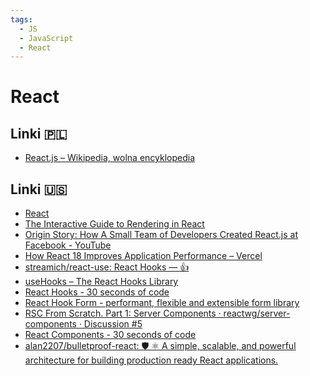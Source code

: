 ```yaml
---
tags:
  - JS
  - JavaScript
  - React
---
```


# React

## Linki 🇵🇱

- [React.js – Wikipedia, wolna encyklopedia](https://pl.wikipedia.org/wiki/React.js)

## Linki 🇺🇸

- [React](https://react.dev/)
- [The Interactive Guide to Rendering in React](https://ui.dev/why-react-renders)
- [Origin Story: How A Small Team of Developers Created React.js at Facebook - YouTube](https://www.youtube.com/watch?v=8pDqJVdNa44)
- [How React 18 Improves Application Performance – Vercel](https://vercel.com/blog/how-react-18-improves-application-performance)
- [streamich/react-use: React Hooks — 👍](https://github.com/streamich/react-use)
- [useHooks – The React Hooks Library](https://usehooks.com/)
- [React Hooks - 30 seconds of code](https://www.30secondsofcode.org/react/hooks/p/1/)
- [React Hook Form - performant, flexible and extensible form library](https://react-hook-form.com/)
- [RSC From Scratch. Part 1: Server Components · reactwg/server-components · Discussion #5](https://github.com/reactwg/server-components/discussions/5)
- [React Components - 30 seconds of code](https://www.30secondsofcode.org/react/components/p/1/)
- [alan2207/bulletproof-react: 🛡️ ⚛️ A simple, scalable, and powerful architecture for building production ready React applications.](https://github.com/alan2207/bulletproof-react/tree/master)
